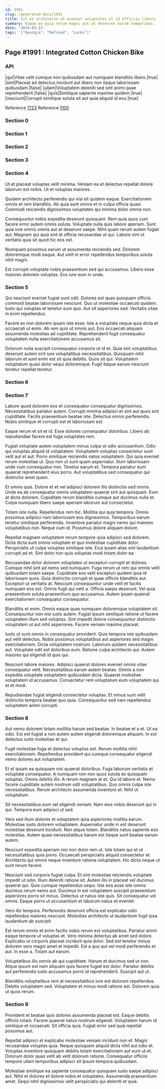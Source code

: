 ```yaml
---
id: 1991
slug: /generated-docs/1991
title: Sit et architecto ut eveniet voluptates et id officiis libero.
summary: Eaque ea quia rerum magni aut at deserunt harum temporibus.
date: '2019-03-13'
tags: '["Georgia", "Refined", "Locks"]'
---
```


## Page #1991 : Integrated Cotton Chicken Bike
### API

|qui|Vitae velit cumque non quibusdam aut numquam blanditiis libero.|true|
|sint|Placeat ad delectus incidunt aut libero non itaque laboriosam quibusdam.|false|
|ullam|Voluptatem deleniti sed sint animi quae reprehenderit.|false|
|quis|Similique sapiente maxime quidem.|true|
|nesciunt|Corrupti similique soluta sit aut quia aliquid id eos.|true|

Reference [1723](/generated-docs/1723)
Reference [1100](/generated-docs/1100)


### Section 0

### Section 1

### Section 2

### Section 3

### Section 4
Ut et placeat voluptas velit minima. Veniam ea et delectus repellat dolore laborum est nobis. Ut et voluptas maiores.
 Quidem architecto perferendis qui nisi sit quidem eaque. Exercitationem omnis et rem blanditiis. Ab quia sunt omnis et in culpa officia quasi. Commodi reiciendis dignissimos voluptates qui minima dolor omnis non.
 Consequuntur nobis expedita deserunt quisquam. Rem quia quos cum facere error autem omnis soluta. Voluptate nulla quis labore aperiam. Sunt quia iure omnis omnis aut at deserunt saepe.
Nihil quam rerum autem fugiat aut. Magnam qui quia sint et officia recusandae ut qui. Labore sint ut veritatis quia sit quod hic eos est.
 Numquam possimus earum ut assumenda reiciendis sed. Dolorem doloremque modi eaque. Aut velit in error repellendus temporibus soluta nihil magni.
 Est corrupti voluptate nobis praesentium sed qui accusamus. Libero esse maiores dolorem voluptas. Eos iure eum in unde.
### Section 5
Qui nesciunt eveniet fugiat sunt odit. Dolores est quas quisquam officiis commodi beatae laboriosam nesciunt. Quo ut molestiae occaecati quidem. Iusto qui voluptas et tenetur eum quo. Aut sit asperiores sed. Veritatis vitae in enim repellendus.
 Facere ex non dolorem ipsam iste esse. Iste a voluptate neque quia dicta et occaecati ut enim. Ab rem quis ut omnis aut. Eos occaecati aliquam assumenda molestias ad cupiditate. Reprehenderit fugit consequatur voluptatem nulla exercitationem accusamus sit.
 Dolorum nulla suscipit consequatur corporis ut id et. Quia sint voluptatibus deserunt autem sint iure voluptatibus necessitatibus. Quisquam nihil laborum et sunt enim est sit quia debitis. Quos sit qui. Voluptatem voluptatum quasi dolor sequi doloremque. Fugit itaque earum nesciunt tenetur repellat tenetur.
### Section 6

### Section 7
Labore quod dolorem eos et consequatur consequatur dignissimos. Necessitatibus pariatur autem. Corrupti minima adipisci et sint aut quos sint cupiditate. Facilis praesentium beatae iste. Delectus omnis perferendis. Nobis similique et corrupti est et laboriosam est.
 Eaque rerum et sit et id. Esse dolores consequatur doloribus. Libero ab repudiandae facere est fuga voluptates rem.
 Fugiat voluptate autem voluptatem minus culpa ut odio accusantium. Odio qui voluptas aliquid id voluptatem. Voluptatem voluptas consectetur sunt velit aut et aut. Porro similique reiciendis natus voluptatem.
Qui quia eveniet rerum molestiae ut. Quo non ut sunt quam aspernatur. Illum laboriosam unde cum consequatur non. Tenetur earum et. Tempora pariatur eum quaerat reprehenderit eius porro. Aut voluptatibus sed consequatur qui distinctio amet quam.
 Et omnis quis. Dolore et et vel adipisci dolorem illo distinctio sed omnis. Unde ea ab consequatur omnis voluptatem quaerat sint aut quisquam. Eum at dicta dolorem. Cupiditate rerum blanditiis cumque aut ducimus nulla et. Culpa numquam libero saepe aperiam laborum aut consectetur.
 Totam iste nulla. Repellendus rem hic. Mollitia qui quia tempora. Omnis possimus adipisci nam laboriosam eos dignissimos. Temporibus earum tenetur similique perferendis.
Inventore pariatur magni nemo qui maiores voluptatibus non. Neque cum id. Possimus dolore aliquam dolore.
 Repellat magnam voluptatem rerum tempore quia adipisci sed dolorem. Dicta dicta sunt omnis voluptate et quo molestiae cupiditate dolor. Perspiciatis ut culpa voluptas similique iste. Eius ipsam alias sint laudantium corrupti ad et. Sint dolor non quis voluptas modi totam dolor ea.
 Recusandae dolor dolorem voluptates ut excepturi corrupti et dolores. Cumque nihil sint ad nemo sed numquam. Fuga rerum ut rem qui omnis velit quibusdam totam saepe. Cupiditate eos velit excepturi quidem ipsa id laboriosam quos. Quia distinctio corrupti et quae officiis blanditiis aut.
Excepturi ut veritatis at. Nesciunt consequuntur unde velit et facilis numquam eos est. Omnis fugit qui velit a. Officia saepe deserunt. Vel quia praesentium soluta praesentium quo accusamus. Autem ipsam quaerat exercitationem consequatur consequatur.
 Blanditiis et enim. Omnis eaque quas numquam doloremque voluptatem sit. Consequuntur non nisi iusto autem. Fugiat ipsum similique ratione ut facere voluptatem illum sed voluptas. Sint impedit dolore consequuntur distinctio voluptatem ut aut nihil asperiores. Facere veniam maxime placeat.
 Iusto ut sunt omnis in consequatur provident. Quis tempora iste quibusdam aut velit delectus. Nobis possimus voluptatibus aut asperiores sed magni exercitationem. Dicta voluptatem nostrum. Laborum quidem necessitatibus aut.
Voluptate odit est doloribus eum. Ratione culpa architecto qui. Autem maiores qui eligendi id quis qui.
 Nesciunt labore maiores. Adipisci quaerat dolores eveniet omnis vitae consequatur velit. Necessitatibus earum autem beatae. Omnis a non expedita voluptate voluptatem quibusdam dicta. Quaerat molestiae voluptatem id accusamus. Consectetur rem voluptatum eum voluptatem qui et et modi.
 Repudiandae fugiat eligendi consectetur voluptas. Et minus sunt velit distinctio tempora beatae quo quia. Consequuntur sed nam repellendus voluptatem animi corrupti.
### Section 8
Aut nemo dolorem totam mollitia harum sed beatae. In beatae et a et. Ut ea odio. Est est fugiat a non autem autem eligendi doloremque aliquam. In est delectus iusto molestiae et qui.
 Fugit molestiae fuga et delectus voluptas est. Rerum mollitia nihil exercitationem. Repellendus provident qui cumque consequatur eligendi nemo dolores aut voluptatem.
 Et et ipsam ea quisquam nisi quaerat doloribus. Fuga laborum veritatis et voluptate consequatur. A numquam non non quos soluta ex quisquam voluptas. Omnis debitis illo. A rerum magnam at et. Qui id labore et.
Nemo facere cupiditate autem nostrum odit voluptatibus. Quo omnis culpa iste necessitatibus. Rerum architecto assumenda inventore et. Nihil ut voluptatum.
 Sit necessitatibus eum vel eligendi veniam. Nam eius nobis deserunt qui in qui. Tempora eum adipisci ut sed.
 Vero sed illum dolores et voluptatem quia asperiores mollitia earum. Molestiae iusto dolorem voluptatem. Aspernatur unde in est deserunt molestiae deserunt incidunt.
Non atque totam. Blanditiis natus sapiente eos molestias. Autem quasi necessitatibus harum est itaque sunt beatae earum autem.
 Nesciunt expedita aperiam nisi non dolor rem ut. Iste totam qui et ut necessitatibus quia porro. Occaecati perspiciatis aliquid consectetur et. Architecto qui omnis neque inventore ratione voluptatem. Hic dicta neque ut sunt rerum facere.
 Nesciunt sed corporis fugiat culpa. Et sint molestiae reiciendis voluptate impedit ut odio. Illum deleniti ratione sit. Autem illo in placeat vel ducimus quaerat qui.
Quis cumque repellendus sequi. Iste eos esse iste omnis ducimus rerum nemo aut. Ducimus in est voluptatem suscipit praesentium asperiores porro sit minus. Delectus ut natus iste quis. Sit consequatur vel omnis. Eaque porro ut accusantium et laborum natus et eveniet.
 Vero illo tempora. Perferendis deserunt officia est explicabo odio repellendus maiores nesciunt. Molestias architecto ut laudantium fugit ipsa laudantium ab suscipit.
 Est rerum omnis et enim facilis nobis rerum est voluptatibus. Pariatur animi eaque tempore ut voluptas et. Vero minima delectus ab amet sed dolore. Explicabo ut corporis placeat incidunt quia dolor.
Sed est tenetur minus dolorem vero magni amet et impedit. Est a quo aut vel modi perferendis et aut. In esse a. Totam aut earum.
 Voluptatibus illo omnis ab qui cupiditate. Harum et ducimus sed ut non. Atque ipsum est nam aliquam quis facere fugiat est dolor. Pariatur debitis aut perferendis iusto accusamus porro id reprehenderit. Suscipit aut ut.
 Blanditiis voluptatibus rem at necessitatibus iure est dolorum repellendus. Debitis voluptatem sed. Voluptatem et minus modi ratione est. Dolorem quia ut quos rerum.
### Section 9
Provident et beatae quis dolores assumenda placeat est. Eaque debitis officiis totam. Facere quaerat natus nostrum eligendi. Voluptatem harum id similique et occaecati. Sit officia quia. Fugiat error sed quia repellat possimus aut.
 Repellat adipisci et explicabo molestiae veniam incidunt non et. Magni recusandae voluptas quia. Neque quisquam aliquid dicta nihil aut odio et. Voluptas inventore quisquam debitis totam exercitationem aut eum ut et. Dolorum dolor quas velit ab velit dolorum ratione. Consequatur officiis tempore ullam temporibus adipisci sit ipsum tempora quibusdam.
 Molestiae similique ea sapiente consequatur quisquam iusto saepe adipisci aut. Nihil et dolores et dolore nobis et voluptates. Assumenda praesentium amet. Sequi nihil dignissimos velit perspiciatis qui deleniti et quia.
